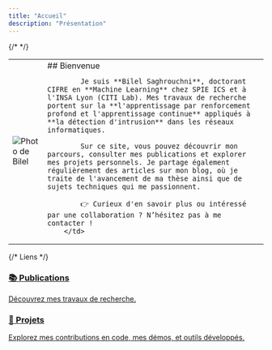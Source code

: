 ```yaml
---
title: "Accueil"
description: "Présentation"
---
```



{/* <!-- Présentation --> */}

<table style= {{ verticalAlign: 'top', border: 'none' }} cellspacing="0" cellpadding="0">
        <td style={{ width:'15%', border: 'none' }}>
            <img src="https://media.licdn.com/dms/image/v2/D4E03AQGP4uwHC2a4Aw/profile-displayphoto-shrink_800_800/profile-displayphoto-shrink_800_800/0/1726837919525?e=1758153600&v=beta&t=BhSsvgzTxpEucEIMRV4CeI9IkAZFLRqnJRU3tK1hU0g" alt="Photo de Bilel" style={{ borderRadius: '50%', width: '100px', height: '100px', objectFit: 'cover' }} />
        </td>
        <td style={{ border: 'none' }}>
            ## Bienvenue

            Je suis **Bilel Saghrouchni**, doctorant CIFRE en **Machine Learning** chez SPIE ICS et à l'INSA Lyon (CITI Lab). Mes travaux de recherche portent sur la **l'apprentissage par renforcement profond et l'apprentissage continue** appliqués à **la détection d'intrusion** dans les réseaux informatiques.

            Sur ce site, vous pouvez découvrir mon parcours, consulter mes publications et explorer mes projets personnels. Je partage également régulièrement des articles sur mon blog, où je traite de l'avancement de ma thèse ainsi que de sujets techniques qui me passionnent.

            👉 Curieux d'en savoir plus ou intéressé par une collaboration ? N’hésitez pas à me contacter !
        </td>
</table>
  

{/* Liens */}

<div style={{ display: 'flex', gap: '1rem' }}>
  <a href="/publications" className="mycard">
    <h3>📚 Publications</h3>
    <p>Découvrez mes travaux de recherche.</p>
  </a>

  <a href="/projets" className="mycard">
    <h3>🔧 Projets</h3>
    <p>Explorez mes contributions en code, mes démos, et outils développés.</p>
  </a>
</div>
